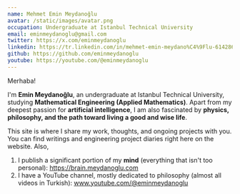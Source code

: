 ```yaml
---
name: Mehmet Emin Meydanoğlu
avatar: /static/images/avatar.png
occupation: Undergraduate at Istanbul Technical University
email: eminmeydanoglu@gmail.com
twitter: https://x.com/eminmeydanoglu
linkedin: https://tr.linkedin.com/in/mehmet-emin-meydano%C4%9Flu-614286281
github: https://github.com/eminmeydanoglu
youtube: https://youtube.com/@eminmeydanoglu
---
```


Merhaba!

I'm **Emin Meydanoğlu**, an undergraduate at Istanbul Technical University, studying **Mathematical Engineering (Applied Mathematics)**. Apart from my deepest passion for **artificial intelligence**, I am also fascinated by **physics, philosophy, and the path toward living a good and wise life**.

This site is where I share my work, thoughts, and ongoing projects with you. You can find writings and engineering project diaries right here on the website.
Also,

1. I publish a significant portion of my **mind** (everything that isn't too personal): https://brain.meydanoglu.com
2. I have a YouTube channel, mostly dedicated to philosophy (almost all videos in Turkish): www.youtube.com/@eminmeydanoglu
